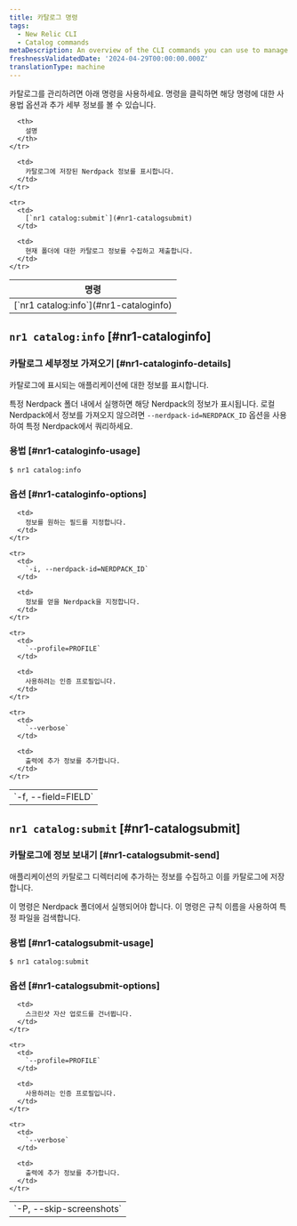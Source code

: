```yaml
---
title: 카탈로그 명령
tags:
  - New Relic CLI
  - Catalog commands
metaDescription: An overview of the CLI commands you can use to manage your New Relic app catalog information.
freshnessValidatedDate: '2024-04-29T00:00:00.000Z'
translationType: machine
---
```


카탈로그를 관리하려면 아래 명령을 사용하세요. 명령을 클릭하면 해당 명령에 대한 사용법 옵션과 추가 세부 정보를 볼 수 있습니다.

<table>
  <thead>
    <tr>
      <th>
        명령
      </th>

      <th>
        설명
      </th>
    </tr>
  </thead>

  <tbody>
    <tr>
      <td>
        [`nr1 catalog:info`](#nr1-cataloginfo)
      </td>

      <td>
        카탈로그에 저장된 Nerdpack 정보를 표시합니다.
      </td>
    </tr>

    <tr>
      <td>
        [`nr1 catalog:submit`](#nr1-catalogsubmit)
      </td>

      <td>
        현재 폴더에 대한 카탈로그 정보를 수집하고 제출합니다.
      </td>
    </tr>
  </tbody>
</table>

## `nr1 catalog:info` [#nr1-cataloginfo]

### 카탈로그 세부정보 가져오기 [#nr1-cataloginfo-details]

카탈로그에 표시되는 애플리케이션에 대한 정보를 표시합니다.

특정 Nerdpack 폴더 내에서 실행하면 해당 Nerdpack의 정보가 표시됩니다. 로컬 Nerdpack에서 정보를 가져오지 않으려면 `--nerdpack-id=NERDPACK_ID` 옵션을 사용하여 특정 Nerdpack에서 쿼리하세요.

### 용법 [#nr1-cataloginfo-usage]

`$ nr1 catalog:info`

### 옵션 [#nr1-cataloginfo-options]

<table>
  <tbody>
    <tr>
      <td>
        `-f, --field=FIELD`
      </td>

      <td>
        정보를 원하는 필드를 지정합니다.
      </td>
    </tr>

    <tr>
      <td>
        `-i, --nerdpack-id=NERDPACK_ID`
      </td>

      <td>
        정보를 얻을 Nerdpack을 지정합니다.
      </td>
    </tr>

    <tr>
      <td>
        `--profile=PROFILE`
      </td>

      <td>
        사용하려는 인증 프로필입니다.
      </td>
    </tr>

    <tr>
      <td>
        `--verbose`
      </td>

      <td>
        출력에 추가 정보를 추가합니다.
      </td>
    </tr>
  </tbody>
</table>

## `nr1 catalog:submit` [#nr1-catalogsubmit]

### 카탈로그에 정보 보내기 [#nr1-catalogsubmit-send]

애플리케이션의 카탈로그 디렉터리에 추가하는 정보를 수집하고 이를 카탈로그에 저장합니다.

이 명령은 Nerdpack 폴더에서 실행되어야 합니다. 이 명령은 규칙 이름을 사용하여 특정 파일을 검색합니다.

### 용법 [#nr1-catalogsubmit-usage]

`$ nr1 catalog:submit`

### 옵션 [#nr1-catalogsubmit-options]

<table>
  <tbody>
    <tr>
      <td>
        `-P, --skip-screenshots`
      </td>

      <td>
        스크린샷 자산 업로드를 건너뜁니다.
      </td>
    </tr>

    <tr>
      <td>
        `--profile=PROFILE`
      </td>

      <td>
        사용하려는 인증 프로필입니다.
      </td>
    </tr>

    <tr>
      <td>
        `--verbose`
      </td>

      <td>
        출력에 추가 정보를 추가합니다.
      </td>
    </tr>
  </tbody>
</table>